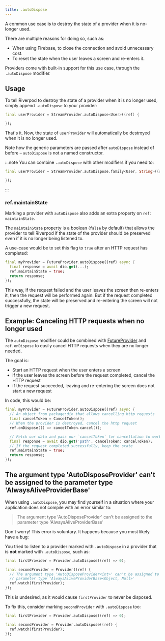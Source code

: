 ```yaml
---
title: .autoDispose
---
```



A common use case is to destroy the state of a provider
when it is no-longer used.

There are multiple reasons for doing so, such as:

- When using Firebase, to close the connection and avoid unnecessary cost.
- To reset the state when the user leaves a screen and re-enters it.

Providers come with built-in support for this use case, through the `.autoDispose`
modifier.

## Usage

To tell Riverpod to destroy the state of a provider when it is no longer used,
simply append `.autoDispose` to your provider:

```dart
final userProvider = StreamProvider.autoDispose<User>((ref) {

});
```

That's it. Now, the state of `userProvider` will automatically be destroyed
when it is no longer used.

Note how the generic parameters are passed after `autoDispose` instead of before –
`autoDispose` is not a named constructor.

:::note
You can combine `.autoDispose` with other modifiers if you need to:

```dart
final userProvider = StreamProvider.autoDispose.family<User, String>((ref, id) {

});
```

:::

### ref.maintainState

Marking a provider with `autoDispose` also adds an extra property on `ref`: `maintainState`.

The `maintainState` property is a boolean (`false` by default) that allows
the provider to tell Riverpod if the state of the provider should be preserved
even if it is no longer being listened to.

A use-case would be to set this flag to `true` after an HTTP request has
completed:

```dart
final myProvider = FutureProvider.autoDispose((ref) async {
  final response = await dio.get(...);
  ref.maintainState = true;
  return response;
});
```

This way, if the request failed and the user leaves the screen then re-enters
it, then the request will be performed again.
But if the request completed successfully, the state will be preserved
and re-entering the screen will not trigger a new request.

## Example: Canceling HTTP requests when no longer used

The `autoDispose` modifier could be combined with [FutureProvider] and `ref.onDispose`
to easily cancel HTTP requests when they are no longer needed.

The goal is:

- Start an HTTP request when the user enters a screen
- if the user leaves the screen before the request completed, cancel the HTTP request
- if the request succeeded, leaving and re-entering the screen does not start a new request

In code, this would be:

```dart
final myProvider = FutureProvider.autoDispose((ref) async {
  // An object from package:dio that allows cancelling http requests
  final cancelToken = CancelToken();
  // When the provider is destroyed, cancel the http request
  ref.onDispose(() => cancelToken.cancel());

  // Fetch our data and pass our `cancelToken` for cancellation to work
  final response = await dio.get('path', cancelToken: cancelToken);
  // If the request completed successfully, keep the state
  ref.maintainState = true;
  return response;
});
```

## The argument type 'AutoDisposeProvider' can't be assigned to the parameter type 'AlwaysAliveProviderBase'

When using `.autoDispose`, you may find yourself in a situation where your
application does not compile with an error similar to:

> The argument type 'AutoDisposeProvider' can't be assigned to the parameter
> type 'AlwaysAliveProviderBase'

Don't worry! This error is voluntary. It happens because you most likely
have a bug:

You tried to listen to a provider marked with `.autoDispose` in a provider that
is **not** marked with `.autoDispose`, such as:

```dart
final firstProvider = Provider.autoDispose((ref) => 0);

final secondProvider = Provider((ref) {
  // The argument type 'AutoDisposeProvider<int>' can't be assigned to the
  // parameter type 'AlwaysAliveProviderBase<Object, Null>'
  ref.watch(firstProvider);
});
```

This is undesired, as it would cause `firstProvider` to never be disposed.

To fix this, consider marking `secondProvider` with `.autoDispose` too:

```dart
final firstProvider = Provider.autoDispose((ref) => 0);

final secondProvider = Provider.autoDispose((ref) {
  ref.watch(firstProvider);
});
```

[futureprovider]: ../../providers/future_provider
